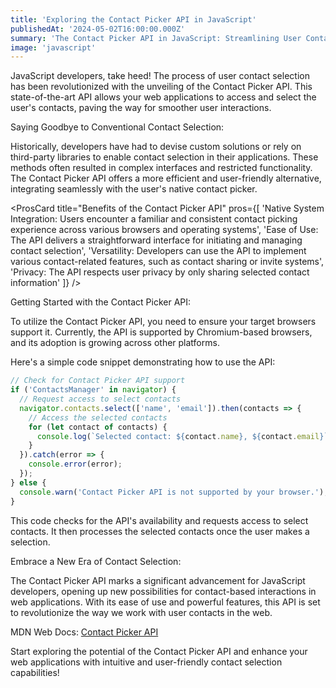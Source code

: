 ```yaml
---
title: 'Exploring the Contact Picker API in JavaScript'
publishedAt: '2024-05-02T16:00:00.000Z'
summary: 'The Contact Picker API in JavaScript: Streamlining User Contact Selection'
image: 'javascript'
---
```


JavaScript developers, take heed! The process of user contact selection has been revolutionized with the unveiling of the Contact Picker API. This state-of-the-art API allows your web applications to access and select the user's contacts, paving the way for smoother user interactions.

Saying Goodbye to Conventional Contact Selection:

Historically, developers have had to devise custom solutions or rely on third-party libraries to enable contact selection in their applications. These methods often resulted in complex interfaces and restricted functionality. The Contact Picker API offers a more efficient and user-friendly alternative, integrating seamlessly with the user's native contact picker.

<ProsCard 
  title="Benefits of the Contact Picker API"
  pros={[
    'Native System Integration: Users encounter a familiar and consistent contact picking experience across various browsers and operating systems',
    'Ease of Use: The API delivers a straightforward interface for initiating and managing contact selection',
    'Versatility: Developers can use the API to implement various contact-related features, such as contact sharing or invite systems',
    'Privacy: The API respects user privacy by only sharing selected contact information'
  ]}
/>

Getting Started with the Contact Picker API:

To utilize the Contact Picker API, you need to ensure your target browsers support it. Currently, the API is supported by Chromium-based browsers, and its adoption is growing across other platforms.

Here's a simple code snippet demonstrating how to use the API:

```js
// Check for Contact Picker API support
if ('ContactsManager' in navigator) {
  // Request access to select contacts
  navigator.contacts.select(['name', 'email']).then(contacts => {
    // Access the selected contacts
    for (let contact of contacts) {
      console.log(`Selected contact: ${contact.name}, ${contact.email}`);
    }
  }).catch(error => {
    console.error(error);
  });
} else {
  console.warn('Contact Picker API is not supported by your browser.');
}
```

This code checks for the API's availability and requests access to select contacts. It then processes the selected contacts once the user makes a selection.

Embrace a New Era of Contact Selection:

The Contact Picker API marks a significant advancement for JavaScript developers, opening up new possibilities for contact-based interactions in web applications. With its ease of use and powerful features, this API is set to revolutionize the way we work with user contacts in the web.

MDN Web Docs: <a href="https://developer.mozilla.org/en-US/docs/Web/API/Contact_Picker_API" target="_blank" rel="noopener noreferrer">Contact Picker API</a>

Start exploring the potential of the Contact Picker API and enhance your web applications with intuitive and user-friendly contact selection capabilities!